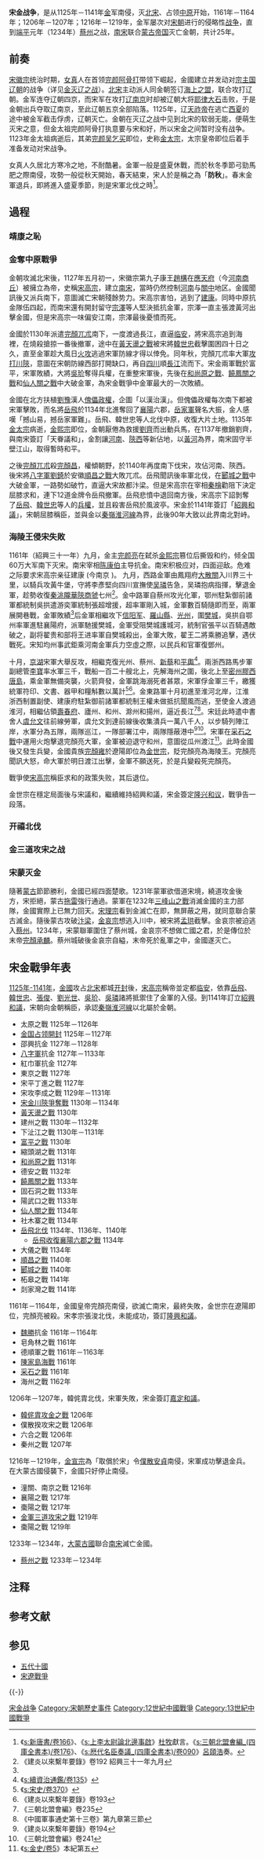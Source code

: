 {{Expand language|1=en|time=2020-12-20T14:55:12+00:00}}
{{Infobox Military Conflict
|conflict=宋金战争
|partof=
|image=  
|caption= 
|date= 1125年－1141年；1161年－1164年；1206年－1207年；1216年－1219年；1233年－1234年
|place=从[[河北|河北]]、[[河东|河东]]到[[淮河|淮河]]、[[长江|长江]]流域
|territory=
|result=[[金朝|金國]]滅亡北宋，占据了淮河、秦岭以北。最后南宋联合[[蒙古帝国|大蒙古国]]在蔡州灭金
|combatant1=[[宋朝|宋朝]]（[[北宋|北宋]]{{to}}[[南宋|南宋]]）
|combatant2=[[金朝|金國]]
|commander1=君主：<br>[[宋徽宗|宋徽宗]]<br/>[[宋欽宗|宋欽宗]]<br/>[[宋高宗|宋高宗]]<br/>[[宋孝宗|宋孝宗]]<br/>[[宋光宗|宋光宗]]<br/>[[宋寧宗|宋寧宗]]<br/>[[宋理宗|宋理宗]]<br>將臣：<br>[[岳飞|岳飞]]<br/>[[关勝|关勝]]<br/>[[李纲|李纲]]<br/>[[宗泽|宗泽]]<br/>[[韩世忠|韩世忠]]<br/>[[劉錡|劉錡]]<br/>[[張俊|張俊]]<br/>[[劉光世|劉光世]]<br/>[[吴玠|吴玠]]<br/>[[吴璘|吴璘]]<br/>[[张浚|张浚]]<br/>[[李宝_(宋朝)|李寶]]<br/>[[虞允文|虞允文]]<br/>[[韩侂胄|韩侂胄]]<br/>[[毕再遇|毕再遇]]<br/>[[孟珙|孟珙]]<br/>[[王稟|王稟]]<br/>[[張孝純|張孝純]]
|commander2=[[金太宗|金太宗]]<br/>[[完颜宗翰|完颜宗翰]]<br/>[[完颜宗望|完颜宗望]]<br/>[[完颜宗弼|完颜宗弼]]<br/>[[完颜娄室|完颜娄室]]<br/>[[完颜昌|完颜昌]]<br/>[[完颜希尹|完颜希尹]]<br/>[[完颜宗辅|完颜宗辅]]<br/>[[完颜杲|完颜杲]]<br/>[[完颜亮|完颜亮]]<br/>[[金章宗|金章宗]]<br/>[[金宣宗|金宣宗]]<br/>[[金哀宗|金哀宗]]<br/>[[仆散安贞|仆散安贞]]
|strength1=
|strength2=
|notes=
}}
'''宋金战争'''，是从1125年－1141年[[金朝|金]]军南侵，灭[[北宋|北宋]]、占领[[中原|中原]]开始，1161年－1164年；1206年－1207年；1216年－1219年，金军屡次对[[宋朝|宋朝]]进行的侵略性[[战争|战争]]，直到[[端平|端平]]元年（1234年）[[蔡州|蔡州]]之战，[[南宋|南宋]]联合[[蒙古帝国|蒙古帝国]]灭亡金朝，共计25年。

== 前奏 ==
[[宋徽宗|宋徽宗]]统治时期，[[女真|女真]]人在首领[[完颜阿骨打|完颜阿骨打]]带领下崛起，金國建立并发动对[[宗主国|宗主国]][[辽朝|辽朝]]的战争（详见[[金灭辽之战|金灭辽之战]]）。[[北宋|北宋]]主动派人同金朝签订[[海上之盟|海上之盟]]，联合攻打辽朝。金军连夺辽朝四京，而宋军在攻打[[辽南京|辽南京]]时却被辽朝大将[[耶律大石|耶律大石]]击败，于是金朝出兵夺取辽南京，至此辽朝五京全部陷落。1125年，辽[[天祚帝|天祚帝]]在逃亡[[西夏|西夏]]的途中被金军截击俘虏，辽朝灭亡。金朝在灭辽之战中见到北宋的软弱无能，便萌生灭宋之意，但金太祖完颜阿骨打执意要与宋和好，所以宋金之间暂时没有战争。1123年金太祖病逝后，其弟[[完颜吴乞买|完颜吴乞买]]即位，史称[[金太宗|金太宗]]，太宗皇帝即位后着手准备发动对宋战争。

女真人久居北方寒冷之地，不耐酷暑。金軍一般是盛夏休戰，而於秋冬季節弓勁馬肥之際南侵，攻勢一般從秋天開始，春天結束，宋人於是稱之為「'''防秋'''」。春末金軍退兵，即將進入盛夏季節，則是宋軍北伐之時<ref name=winterattack>《[[s:新唐書/卷166|s:新唐書/卷166]]》、《[[s:上李太尉論北邊事啟|s:上李太尉論北邊事啟]]》[[杜牧|杜牧]]獻言。《[[s:三朝北盟㑹編_(四庫全書本)/卷176|s:三朝北盟㑹編_(四庫全書本)/卷176]]》、《[[s:厯代名臣奏議_(四庫全書本)/卷090|s:厯代名臣奏議_(四庫全書本)/卷090]]》[[呂頤浩|呂頤浩]]奏。</ref>。

== 過程 ==
=== 靖康之恥 ===
{{main|靖康之恥}}

=== 金奪中原戰爭 ===
{{main|宋金戰爭 (1125-1141)}}
金朝攻滅北宋後，1127年五月初一，宋徽宗第九子康王[[趙構|趙構]]在[[應天府|應天府]]（今[[河南|河南]][[商丘|商丘]]）被擁立為帝，史稱[[宋高宗|宋高宗]]，建立[[南宋|南宋]]，當時仍然控制[[河南|河南]]与[[關中|關中]]地区。金國聞訊後又派兵南下，意圖滅亡宋朝殘餘势力。宋高宗害怕，逃到了[[建康|建康]]。同時中原抗金隊伍四起，而南宋還有開封留守[[宗澤|宗澤]]等人堅決抵抗金軍，宗澤一直主張渡黃河出擊金國，但是宋高宗一味偏安江南，宗澤最後憂憤而死。

金國於1130年派遣[[完顏兀朮|完顏兀朮]]南下，一度渡過長江，直逼[[临安|临安]]，將宋高宗追到海裡，在燒殺搶掠一番後撤軍，途中在[[黃天盪之戰|黃天盪之戰]]被宋將[[韓世忠|韓世忠]]截擊圍困四十日之久，直至金軍趁大風日[[火攻|火攻]]逃過宋軍防線才得以倖免。同年秋，完顏兀朮率大軍[[宋金川陝爭奪戰|攻打川陝]]，意圖在宋朝防線西部打開缺口，再自[[四川|四川]]順[[長江|長江]]流而下。宋金兩軍戰於富平，宋軍敗績，大將[[吳玠|吳玠]]奪得兵權，在重整宋軍後，先後在[[和尚原之戰|和尚原之戰]]、[[饒鳳關之戰|饒鳳關之戰]]和[[仙人關之戰|仙人關之戰]]中大破金軍，為宋金戰爭中金軍最大的一次敗績。

金國在北方扶植[[劉豫|劉豫]]漢人[[傀儡政權|傀儡政權]]，企圖「以漢治漢」。但傀儡政權每次南下都被宋軍擊敗，而名將[[岳飛|岳飛]]於1134年北進奪回了[[襄陽|襄陽]]六郡，[[岳家軍|岳家軍]]聲名大振，金人感嘆「撼山易，撼岳家軍難」。岳飛、韓世忠等人北伐中原，收復大片土地。1135年[[金太宗|金太宗]]病逝，[[金熙宗|金熙宗]]即位，金朝厭倦為救援[[劉齊|劉齊]]而出動兵馬，在1137年撤銷劉齊，與南宋簽訂「天眷議和」，金割讓[[河南|河南]]、[[陝西|陝西]]等新佔地，以[[黃河|黃河]]為界，南宋固守半壁江山，取得暫時和平。

之後[[完顏兀朮|完顏兀朮]]殺[[完顏昌|完顏昌]]，權傾朝野，於1140年再度南下伐宋，攻佔河南、陝西。後宋將[[八字軍|八字軍]][[劉錡|劉錡]]於安徽[[順昌之戰|順昌之戰]]大敗兀朮。岳飛聞訊後率軍北伐，在[[郾城之戰|郾城之戰]]中大破金軍，一路勢如破竹，直逼大宋故都汴梁。但是宋高宗在宰相[[秦檜|秦檜]]勸阻下決定屈膝求和，連下12道金牌令岳飛撤軍。岳飛悲憤中退回南方後，宋高宗下詔剝奪了[[岳飛|岳飛]]、[[韓世忠|韓世忠]]等人的[[兵權|兵權]]，並且殺害岳飛於風波亭。宋金於1141年簽訂「[[紹興和議|紹興和議]]」，宋朝屈膝稱臣，並與金以[[秦嶺淮河線|秦嶺淮河線]]為界，此後90年大致以此界南北對峙。

=== 海陵王侵宋失敗 ===
{{main|采石之战 (1161年)}}
1161年（紹興三十一年）九月，金主[[完颜亮|完颜亮]]在弑杀[[金熙宗|金熙宗]]篡位后撕毁和约，倾全国60万大军南下灭宋{{noteTag|分诸道兵为神策、神威、神捷、神锐、神毅、神翼、神勇、神果、神略、神锋、武胜、武定、武威、武安、武捷、武平、武成、武毅、武锐、武扬、武翼、武震、威定、威信、威胜、威捷、威烈、威毅、威震、威略、威果、威勇三十二军，置都总管、副总管各一员，分隶左右领军大都督及三道都统制府，置诸军巡察使、副各一员。以太保、枢密使昂为左领军大都督，尚书右丞李通副之；尚书左丞赫舍哩良弼为右领军大都督，判大宗正事富里珲副之；御史大夫图克坦贞为左监军，同判大宗正事图克坦永年为右监军；皆从金主出寿春。以工部尚书苏保衡为浙东道水道都统制，益都尹程嘉副之，由海道趋临安府；太原尹刘萼为汉南道行营都统制，济南尹布萨乌哲副之，进自蔡州取荊襄；以河南尹图克坦哈喜为西蜀道行营都统制，平阳尹张宗彦副之，由凤翔府取散关<ref name="multiple">《[[s:續資治通鑑/卷134|s:續資治通鑑/卷134]]》</ref>。}}{{noteTag|面對金人逾約，宋廷先前以宁国军节度使、殿前司选锋军都统制[[李显忠|李显忠]]充池州駐紮御前诸军都统制；保宁军承宣使、知金州事兼金房开达州安抚使、节制屯驻御前军马王彦为龙卫神卫四厢都指挥使、充金房开达州駐紮御前诸军都统制；龙卫神卫四厢都指挥使、宁武军承宣使、侍卫親軍步军司前军都统制戚方为江州駐紮御前诸军都统制；左武大夫、忠州防御使、淮南四路马步军副总管兼知黄州事李宝，改添差两浙西路馬步軍副总管、平江府駐紮兼副提督海船；镇南军承宣使、龙卫神卫四厢都指挥使、荆南府駐紮御前前军右军统制李道为荆南府駐紮御前诸军都统制<ref>《[[s:續資治通鑑/卷133|s:續資治通鑑/卷133]]》</ref>；少保、奉国军节度使、令御前诸军都统制职事、判兴州事吴璘为四川宣抚使；以庆远军节度使、主管侍卫马军司公事成闵為京西湖北制置使，率三萬人赴武昌；太尉、威武军节度使、镇江府駐紮御前诸军都统制刘锜为淮南江南浙西制置使，节制诸路军马；潭州观察使、知襄阳府事吴拱代田師中衛鄂州駐紮御前诸军都统制<ref name="multiple"/>}}。南宋宰相[[陈康伯|陈康伯]]主导抗金。南宋积极应对，四面迎敌。危难之际要求宋高宗亲征建康 (今南京 )。 九月，西路金軍由鳳翔府[[大散關|大散關]]入川界三十里，以騎兵攻黃牛堡，守將李彥堅向四川宣撫使[[吴璘|吴璘]]告急，吴璘抱病指揮，擊退金軍，趁勢收復[[秦州_(古代)|秦]][[洮州|洮]][[隴州|隴]][[華州_(華縣)|華]][[陝州|陝]][[商州_(北周)|商]][[虢州|虢]]七州<ref>《建炎以來繫年要錄》卷192 紹興三十一年九月</ref>。金中路軍自蔡州攻光化軍，鄂州駐紮御前諸軍都統制吳拱遣游奕軍統制張超增援，超率軍剛入城，金軍數百騎隨即而至，兩軍展開巷戰，金軍敗績<ref name="multiple" />后金軍相繼攻下[[信阳军|信阳军]]、[[羅山縣|羅山縣]]、[[光州|光州]]，圍[[樊城|樊城]]，吳拱自鄂州率軍進駐襄陽府，派軍馳援樊城，金軍受阻樊城護城河，統制官張平以百騎遇敵破之，副将翟贵和部将王进率軍自樊城殺出，金軍大敗，翟王二將乘勝追擊，遇伏戰死。宋知均州事武鉅乘河南金軍兵力空虛之際，以民兵和官軍復鄧州。

十月，[[京西南路|京]][[荊湖北路|湖]]宋軍大舉反攻，相繼克復光州、蔡州、[[新蔡縣|新蔡]]和[[平輿縣|平輿]]<ref>《[[s:續資治通鑑/卷135|s:續資治通鑑/卷135]]》</ref>。兩浙西路馬步軍副總管[[李宝_(宋朝)|李寶]]率水軍三千，戰船一百二十艘北上，先解海州之圍，後北上至[[密州_(山东)|密州]][[膠西縣|膠西]][[唐島之戰|唐島]]，乘金軍無備突襲，火箭齊發，金軍跳海溺死者甚眾，宋軍俘金軍三千，繳獲統軍符印、文書、器甲和糧斛數以萬計<ref>《[[s:宋史/卷370|s:宋史/卷370]]》</ref><ref>《建炎以來繫年要錄》卷193</ref>。金東路軍十月初進至淮河北岸，江淮浙西制置副使、建康府駐紮御前諸軍都統制王權未做抵抗聞風而逃，至使金人渡過淮河，相繼佔領[[壽春府|壽春府]]、廬州、和州、滁州和揚州，逼近長江<ref>《三朝北盟會編》卷235</ref><ref>《中國軍事通史第十三卷》第九章第三節</ref>。宋廷此時遣中書舍人[[虞允文|虞允文]]往前線勞軍，虞允文到達前線後收集潰兵一萬八千人，以步騎列陣江岸，水軍分為五隊，兩隊巡江，一隊部署江中，兩隊隱蔽港中<ref>《建炎以來繫年要錄》卷194</ref><ref>《三朝北盟會編》卷241</ref>。宋軍在[[采石之戰_(1161年)|采石之戰]]中運用火炮擊退完顏亮大軍，金軍被迫退守和州，意圖從瓜州渡江<ref>《[[s:金史/卷5|s:金史/卷5]]》本紀第五</ref>。此時金國後又發生兵變，金國貴族[[完顏雍|完顏雍]]於遼陽即位為[[金世宗|金世宗]]，貶完顏亮為海陵王。完顏亮聞訊大怒，命大軍於明日渡江出擊，金軍不願送死，於是兵變殺死完顏亮。

{{main|隆兴北伐}}
戰爭使[[宋高宗|宋高宗]]稱臣求和的政策失败，其后退位。

金世宗在穩定局面後与宋議和，繼續維持紹興和議，宋金簽定[[隆兴和议|隆兴和议]]，戰爭告一段落。

=== 开禧北伐 ===
{{main|开禧北伐}}

=== 金三道攻宋之战 ===
{{main|金軍三道攻宋之戰}}

=== 宋蒙灭金 ===
{{main|联蒙灭金|蒙金戰爭}}
隨著[[蒙古帝国|蒙古]]節節勝利，金國已經四面楚歌。1231年蒙軍欲借道宋境，繞道攻金後方，宋拒絕，蒙古[[拖雷|拖雷]]強行通過。蒙軍在1232年[[三峰山之戰|三峰山之戰]]消滅金國的主力部隊，金國實際上已無力回天。[[宋理宗|宋理宗]]看到金滅亡在即，無屏蔽之用，就同意聯合蒙古滅金。隨後蒙古攻破[[汴梁|汴梁]]，[[金哀宗|金哀宗]]想逃入川中，被宋將[[孟珙|孟珙]]截擊。金哀宗被迫逃入[[蔡州|蔡州]]。1234年，宋蒙聯軍圍住了蔡州城，金哀宗不想做亡國之君，於是傳位於末帝[[完顏承麟|完顏承麟]]。蔡州城破後金哀宗自縊，末帝死於亂軍之中，金國遂灭亡。

== 宋金戰爭年表 ==
[[宋金戰爭_(1125-1141)|1125年-1141年]]，[[金國|金國]]攻占[[北宋|北宋]]都城[[汴梁|开封]]後，[[宋高宗|宋高宗]]稱帝並定都[[临安府_(浙江)|临安]]，依靠[[岳飛|岳飛]]、[[韓世忠|韓世忠]]、[[張俊|張俊]]、[[劉光世|劉光世]]、[[吳玠|吳玠]]、[[吳璘|吳璘]]諸將抵禦住了金軍的入侵。到1141年訂立[[紹興和議|紹興和議]]，宋朝向金朝稱臣，承認[[秦嶺淮河線|秦嶺淮河線]]以北屬於金朝。

* 太原之戰 1125年－1126年
* [[靖康之變|金国占领開封]] 1125年－1127年 
* 邵興抗金 1127年－1128年 
* [[八字軍|八字軍]]抗金 1127年－1133年 
* 紅巾軍抗金 1127年 
* 東京之戰 1127年 
* 宋平丁進之戰 1127年
* 宋攻李成之戰 1129年－1131年
* [[宋金川陝爭奪戰|宋金川陝爭奪戰]] 1130年－1134年
* [[黃天盪之戰|黃天盪之戰]] 1130年 
* 建州之戰 1130年－1132年 
* 下沚江之戰 1130年－1131年 
* [[富平之戰|富平之戰]] 1130年 
* 縮頭湖之戰 1131年 
* [[和尚原之戰|和尚原之戰]] 1131年 
* 德安之戰 1132年 
* [[饒鳳關之戰|饒鳳關之戰]] 1133年 
* 固石洞之戰 1133年 
* 陽武口之戰 1133年 
* [[仙人關之戰|仙人關之戰]] 1134年 
* 社木寨之戰 1134年 
* [[岳飛北伐|岳飛北伐]] 1134年、1136年、1140年
** [[岳飛收復襄陽六郡之戰|岳飛收復襄陽六郡之戰]] 1134年 
* 大儀之戰 1134年 
* [[順昌之戰|順昌之戰]] 1140年 
* [[郾城之戰|郾城之戰]] 1140年 
* 柘皋之戰 1141年 
* 剡家灣之戰 1141年 

1161年－1164年，金國皇帝完顏亮南侵，欲滅亡南宋，最終失敗，金世宗在遼陽即位，完顏亮被殺。宋孝宗張浚北伐，未能成功，簽訂[[隆興和議|隆興和議]]。
* [[魏勝|魏勝]]抗金 1161年－1164年 
* 皂角林之戰 1161年 
* 德順軍之戰 1161年－1163年 
* [[陳家島海戰|陳家島海戰]] 1161年 
* [[采石之戰_(1161年)|采石之戰]] 1161年 
* 海州之戰 1162年 

1206年－1207年，韓侂胄北伐，宋軍失敗，宋金簽訂[[嘉定和議|嘉定和議]]。
* [[開禧北伐|韓侂胄攻金之戰]] 1206年 
* 僕散揆攻宋之戰 1206年 
* 六合之戰 1206年 
* 秦州之戰 1207年 

1216年－1219年，[[金宣宗|金宣宗]]為「取償於宋」令[[僕散安貞|僕散安貞]]南侵，宋軍成功擊退金兵。在大蒙古國侵襲下，金國只好停止南侵。
* 潼關、南京之戰 1216年 
* 襄陽之戰 1217年 
* 棗陽之戰 1217年 
* [[金軍三道攻宋之戰|金軍三道攻宋之戰]] 1219年 
* 棗陽之戰 1219年 

1233年－1234年，[[大蒙古國|大蒙古國]]聯合[[南宋|南宋]]滅亡金國。
* [[蔡州之戰|蔡州之戰]] 1233年－1234年

== 注释 ==
{{NoteFoot}}

== 参考文献 ==
{{Reflist|30em}}

== 参见 ==
{{Portal box|中国|军事|历史}}
* [[五代十國|五代十國]]
* [[宋遼戰爭|宋遼戰爭]]

{{-}}
{{宋朝历史事件|index=SJZZ}}
{{遼金夏歷史事件}}

[[Category:宋金战争|]]
[[Category:宋朝歷史事件|Category:宋朝歷史事件]]
[[Category:12世紀中國戰爭|Category:12世紀中國戰爭]]
[[Category:13世紀中國戰爭|Category:13世紀中國戰爭]]